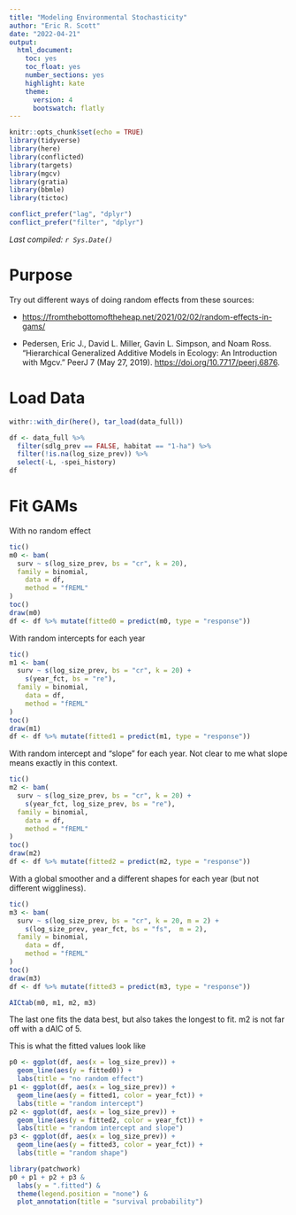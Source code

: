 ```yaml
---
title: "Modeling Environmental Stochasticity"
author: "Eric R. Scott"
date: "2022-04-21"
output: 
  html_document: 
    toc: yes
    toc_float: yes
    number_sections: yes
    highlight: kate
    theme:
      version: 4
      bootswatch: flatly
---
```


```r
knitr::opts_chunk$set(echo = TRUE)
library(tidyverse)
library(here)
library(conflicted)
library(targets)
library(mgcv)
library(gratia)
library(bbmle)
library(tictoc)

conflict_prefer("lag", "dplyr")
conflict_prefer("filter", "dplyr")
```

*Last compiled: `r Sys.Date()`*

# Purpose

Try out different ways of doing random effects from these sources:

-   <https://fromthebottomoftheheap.net/2021/02/02/random-effects-in-gams/>

-   Pedersen, Eric J., David L. Miller, Gavin L. Simpson, and Noam Ross.
    "Hierarchical Generalized Additive Models in Ecology: An Introduction with Mgcv." PeerJ 7 (May 27, 2019).
    <https://doi.org/10.7717/peerj.6876>.

# Load Data

```r
withr::with_dir(here(), tar_load(data_full))
```

```r
df <- data_full %>%
  filter(sdlg_prev == FALSE, habitat == "1-ha") %>%
  filter(!is.na(log_size_prev)) %>% 
  select(-L, -spei_history)
df
```

# Fit GAMs

With no random effect

```r
tic()
m0 <- bam(
  surv ~ s(log_size_prev, bs = "cr", k = 20),
  family = binomial,
    data = df,
    method = "fREML"
)
toc()
draw(m0)
df <- df %>% mutate(fitted0 = predict(m0, type = "response"))
```

With random intercepts for each year

```r
tic()
m1 <- bam(
  surv ~ s(log_size_prev, bs = "cr", k = 20) +
    s(year_fct, bs = "re"),
  family = binomial,
    data = df,
    method = "fREML"
)
toc()
draw(m1)
df <- df %>% mutate(fitted1 = predict(m1, type = "response"))
```

With random intercept and "slope" for each year.
Not clear to me what slope means exactly in this context.

```r
tic()
m2 <- bam(
  surv ~ s(log_size_prev, bs = "cr", k = 20) +
    s(year_fct, log_size_prev, bs = "re"),
  family = binomial,
    data = df,
    method = "fREML"
)
toc()
draw(m2)
df <- df %>% mutate(fitted2 = predict(m2, type = "response"))
```

With a global smoother and a different shapes for each year (but not different wiggliness).

```r
tic()
m3 <- bam(
  surv ~ s(log_size_prev, bs = "cr", k = 20, m = 2) +
    s(log_size_prev, year_fct, bs = "fs",  m = 2),
  family = binomial,
    data = df,
    method = "fREML"
)
toc()
draw(m3)
df <- df %>% mutate(fitted3 = predict(m3, type = "response"))
```

```r
AICtab(m0, m1, m2, m3)
```

The last one fits the data best, but also takes the longest to fit.
m2 is not far off with a dAIC of 5.

This is what the fitted values look like

```r
p0 <- ggplot(df, aes(x = log_size_prev)) +
  geom_line(aes(y = fitted0)) +
  labs(title = "no random effect")
p1 <- ggplot(df, aes(x = log_size_prev)) +
  geom_line(aes(y = fitted1, color = year_fct)) +
  labs(title = "random intercept")
p2 <- ggplot(df, aes(x = log_size_prev)) +
  geom_line(aes(y = fitted2, color = year_fct)) +
  labs(title = "random intercept and slope")
p3 <- ggplot(df, aes(x = log_size_prev)) +
  geom_line(aes(y = fitted3, color = year_fct)) +
  labs(title = "random shape")

library(patchwork)
p0 + p1 + p2 + p3 &
  labs(y = ".fitted") &
  theme(legend.position = "none") &
  plot_annotation(title = "survival probability")
```
